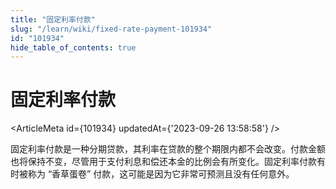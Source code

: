 ```yaml
---
title: "固定利率付款"
slug: "/learn/wiki/fixed-rate-payment-101934"
id: "101934"
hide_table_of_contents: true
---
```



# 固定利率付款

<ArticleMeta id={101934} updatedAt={'2023-09-26 13:58:58'} />
<div className='border-solid border-b border-t-0 my-4 border-[var(--ifm-color-gray-300)]' />

固定利率付款是一种分期贷款，其利率在贷款的整个期限内都不会改变。付款金额也将保持不变，尽管用于支付利息和偿还本金的比例会有所变化。固定利率付款有时被称为 “香草蛋卷” 付款，这可能是因为它非常可预测且没有任何意外。
